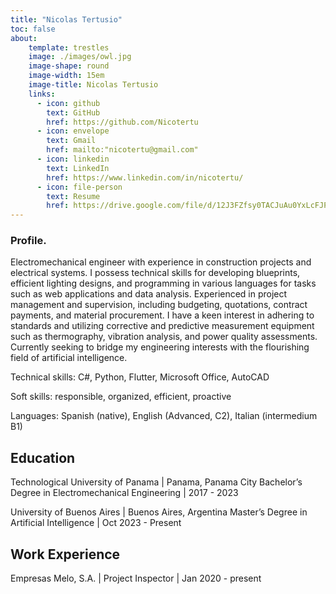 ```yaml
---
title: "Nicolas Tertusio"
toc: false
about:
    template: trestles
    image: ./images/owl.jpg
    image-shape: round
    image-width: 15em
    image-title: Nicolas Tertusio
    links:
      - icon: github
        text: GitHub
        href: https://github.com/Nicotertu
      - icon: envelope
        text: Gmail
        href: mailto:"nicotertu@gmail.com"
      - icon: linkedin
        text: LinkedIn
        href: https://www.linkedin.com/in/nicotertu/
      - icon: file-person
        text: Resume
        href: https://drive.google.com/file/d/12J3FZfsy0TACJuAu0YxLcFJPfC9afZtJ/view?usp=drive_link
---
```


### Profile.

:::{#hero-heading}

Electromechanical engineer with experience in construction projects and electrical systems. I possess technical skills for developing blueprints, efficient lighting designs, and programming in various languages for tasks such as web applications and data analysis. Experienced in project management and supervision, including budgeting, quotations, contract payments, and material procurement. I have a keen interest in adhering to standards and utilizing corrective and predictive measurement equipment such as thermography, vibration analysis, and power quality assessments. Currently seeking to bridge my engineering interests with the flourishing field of artificial intelligence.

Technical skills: C#, Python, Flutter, Microsoft Office, AutoCAD

Soft skills: responsible, organized, efficient, proactive

Languages: Spanish (native), English (Advanced, C2), Italian (intermedium B1)

## Education

Technological University of Panama | Panama, Panama City
Bachelor's Degree in Electromechanical Engineering | 2017 - 2023

University of Buenos Aires | Buenos Aires, Argentina
Master's Degree in Artificial Intelligence | Oct 2023 - Present

## Work Experience

Empresas Melo, S.A. | Project Inspector | Jan 2020 - present

:::